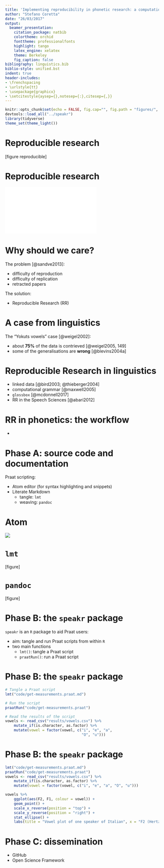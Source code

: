```yaml
---
title: 'Implementing reproducibility in phonetic research: a computational workflow'
author: "Stefano Coretta"
date: "26/03/2017"
output: 
  beamer_presentation: 
    citation_package: natbib
    colortheme: orchid
    fonttheme: professionalfonts
    highlight: tango
    latex_engine: xelatex
    theme: Berkeley
    fig_caption: false
bibliography: linguistics.bib
biblio-style: unified.bst
indent: true
header-includes:
- \frenchspacing
- \urlstyle{tt}
- \usepackage{graphicx}
- \setcitestyle{aysep={},notesep={:},citesep={,}}
---
```


```r
knitr::opts_chunk$set(echo = FALSE, fig.cap="", fig.path = "figures/", fig.align = "center")
devtools::load_all("../speakr")
library(tidyverse)
theme_set(theme_light())
```

# Reproducible research

[figure reproducible]

# Reproducible research

![](figures/replicability.pdf)

# Why should we care?

The problem [@sandve2013]:

- difficulty of reproduction
- difficulty of replication
- retracted papers

The solution:

- Reproducible Research (RR)

# A case from linguistics

The "Yokuts vowels" case [@weigel2002]:

- about **75%** of the data is contrieved [@weigel2005, 149]
- some of the generalisations are **wrong** [@blevins2004a]

# Reproducible Research in linguistics

- linked data [@bird2003; @thieberger2004]
- computational grammar [@maxwell2005]
- `glossbox` [@mcdonnell2017]
- RR in the Speech Sciences [@abari2012]

# RR in phonetics: the workflow

- 

# Phase A: source code and documentation

Praat scripting:

- Atom editor (for syntax highlighting and snippets)
- Literate Markdown
    - tangle: `lmt`
    - weaving: `pandoc`

# Atom

![](figures/atom.png)

# `lmt`

[figure]

# `pandoc`

[figure]

# Phase B: the `speakr` package

`speakr` is an `R` package to aid Praat users:

- aim: tangle and run Praat scripts from within `R`
- two main functions
    - `lmt()`: tangle a Praat script
    - `praatRun()`: run a Praat script

# Phase B: the `speakr` package

```r
# Tangle a Praat script
lmt("code/get-measurements.praat.md")

# Run the script
praatRun("code/get-measurements.praat")

# Read the results of the script
vowels <- read_csv("results/vowels.csv") %>%
    mutate_if(is.character, as.factor) %>%
    mutate(vowel = factor(vowel, c("i", "e", "a",
                                   "O", "u")))
```

# Phase B: the `speakr` package

```r
lmt("code/get-measurements.praat.md")
praatRun("code/get-measurements.praat")
vowels <- read_csv("results/vowels.csv") %>%
    mutate_if(is.character, as.factor) %>%
    mutate(vowel = factor(vowel, c("i", "e", "a", "O", "u")))
```

```r
vowels %>%
    ggplot(aes(F2, F1, colour = vowel)) +
    geom_point() +
    scale_x_reverse(position = "top") +
    scale_y_reverse(position = "right") +
    stat_ellipse() +
    labs(title = "Vowel plot of one speaker of Italian", x = "F2 (Hertz)", y = "F1 (Hertz)")
```

# Phase C: dissemination

- GitHub
- Open Science Framework